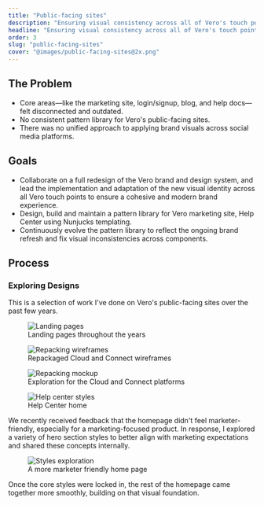 ```yaml
---
title: "Public-facing sites"
description: "Ensuring visual consistency across all of Vero's touch points"
headline: "Ensuring visual consistency across all of Vero's touch points"
order: 3
slug: "public-facing-sites"
cover: "@images/public-facing-sites@2x.png"
---
```




<CaseStudyCallout description="Vero's brand lacked visual consistency across their marketing and product touch points. This involved adapting the refreshed design system ensuring everything felt intentional. The work helped unify Vero's visual identity and set a stronger foundation for future design consistency." />

## The Problem

- Core areas—like the marketing site, login/signup, blog, and help docs—felt
  disconnected and outdated.
- No consistent pattern library for Vero's public-facing sites.
- There was no unified approach to applying brand visuals across social media
  platforms.

## Goals

- Collaborate on a full redesign of the Vero brand and design system, and lead
  the implementation and adaptation of the new visual identity across all Vero
  touch points to ensure a cohesive and modern brand experience.
- Design, build and maintain a pattern library for Vero marketing site, Help Center using
  Nunjucks templating.
- Continuously evolve the pattern library to reflect the ongoing brand refresh
  and fix visual inconsistencies across components.

## Process

### Exploring Designs

This is a selection of work I've done on Vero's public-facing sites over the past few years.

<figure>
  <Image
    class="rounded-4xl bg-cyan-50"
    src={landingPagesImage}
    alt="Landing pages"
  />
  <figcaption>Landing pages throughout the years</figcaption>
</figure>

<figure>
  <Image
    class="rounded-4xl bg-yellow-50"
    src={repackagingWireframesImage}
    alt="Repacking wireframes"
  />
  <figcaption>Repackaged Cloud and Connect wireframes</figcaption>
</figure>

<figure>
  <Image
    class="rounded-4xl bg-cyan-50"
    src={repackagingMockupImage}
    alt="Repacking mockup"
  />
  <figcaption>Exploration for the Cloud and Connect platforms</figcaption>
</figure>

<figure>
  <Image
    class="rounded-3xl bg-yellow-50"
    src={helpCenterStylesImage}
    alt="Help center styles"
  />

  <figcaption>Help Center home</figcaption>
</figure>

We recently received feedback that the homepage didn't feel marketer-friendly, especially for a marketing-focused product. In response, I explored a variety of hero section styles to better align with marketing expectations and shared these concepts internally.

<figure>
  <Image
    class="rounded-4xl bg-cyan-50"
    src={stylesExplorationImage}
    alt="Styles exploration"
  />
  <figcaption>A more marketer friendly home page</figcaption>
</figure>

Once the core styles were locked in, the rest of the homepage came together more smoothly, building on that visual foundation.
